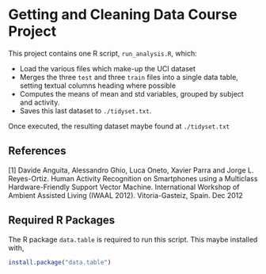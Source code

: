 # Getting and Cleaning Data Course Project

This project contains one R script, `run_analysis.R`, which: 

* Load the various files which make-up the UCI dataset
* Merges the three `test` and three `train` files into a single data table, setting textual columns heading where possible
* Computes the means of mean and std variables, grouped by subject and activity.
* Saves this last dataset to `./tidyset.txt`.

Once executed, the resulting dataset maybe found at `./tidyset.txt`

## References

[1] Davide Anguita, Alessandro Ghio, Luca Oneto, Xavier Parra and Jorge L. Reyes-Ortiz. Human Activity Recognition on Smartphones using a Multiclass Hardware-Friendly Support Vector Machine. International Workshop of Ambient Assisted Living (IWAAL 2012). Vitoria-Gasteiz, Spain. Dec 2012

## Required R Packages

The R package `data.table` is required to run this script. This maybe installed with,

```r
install.package("data.table")
```
